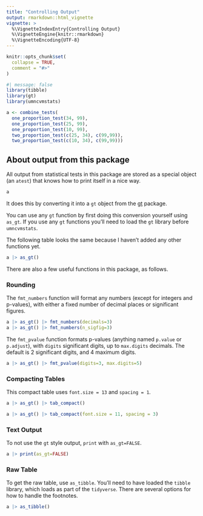 ```yaml
---
title: "Controlling Output"
output: rmarkdown::html_vignette
vignette: >
  %\VignetteIndexEntry{Controlling Output}
  %\VignetteEngine{knitr::rmarkdown}
  %\VignetteEncoding{UTF-8}
---
```


```r
knitr::opts_chunk$set(
  collapse = TRUE,
  comment = "#>"
)
```

```r
#| message: false
library(tibble)
library(gt)
library(umncvmstats)
```

```r
a <- combine_tests(
  one_proportion_test(34, 99),
  one_proportion_test(25, 99),
  one_proportion_test(10, 99),
  two_proportion_test(c(25, 34), c(99,99)),
  two_proportion_test(c(10, 34), c(99,99)))
```

## About output from this package

All output from statistical tests in this package are stored as a special object (an `atest`) that knows how to print itself in a nice way.

```r
a
```

It does this by converting it into a `gt` object from the [gt](https://gt.rstudio.com/) package.

You can use any `gt` function by first doing this conversion yourself using `as_gt`. If you use any `gt` functions you'll need to load the `gt` library before `umncvmstats`.

The following table looks the same because I haven't added any other functions yet.

```r
a |> as_gt()
```

There are also a few useful functions in this package, as follows.

### Rounding

The `fmt_numbers` function will format any numbers (except for integers and p-values), with either a fixed number of decimal places or significant figures.

```r
a |> as_gt() |> fmt_numbers(decimals=3)
a |> as_gt() |> fmt_numbers(n_sigfig=3)
```

The `fmt_pvalue` function formats p-values (anything named `p.value` or `p.adjust`), with `digits` significant digits, up to `max.digits` decimals. The default is 2 significant digits, and 4 maximum digits.
```r
a |> as_gt() |> fmt_pvalue(digits=3, max.digits=5)
```

### Compacting Tables

This compact table uses `font.size = 13` and `spacing = 1`.
```r
a |> as_gt() |> tab_compact()
```

```r
a |> as_gt() |> tab_compact(font.size = 11, spacing = 3)
```

### Text Output

To not use the `gt` style output, `print` with `as_gt=FALSE`.

```r
a |> print(as_gt=FALSE)
```

### Raw Table

To get the raw table, use `as_tibble`. You'll need to have loaded the `tibble` library, which loads as part of the `tidyverse`. There are several options for how to handle the footnotes.

```r
a |> as_tibble()
```
